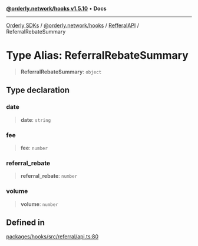 [**@orderly.network/hooks v1.5.10**](/sdks/tech-doc/@orderly.network/hooks/README) • **Docs**

***

[Orderly SDKs](/sdks/tech-doc/packages) / [@orderly.network/hooks](/sdks/tech-doc/@orderly.network/hooks/README) / [RefferalAPI](/sdks/tech-doc/@orderly.network/hooks/namespaces/RefferalAPI/README) / ReferralRebateSummary

# Type Alias: ReferralRebateSummary

> **ReferralRebateSummary**: `object`

## Type declaration

### date

> **date**: `string`

### fee

> **fee**: `number`

### referral\_rebate

> **referral\_rebate**: `number`

### volume

> **volume**: `number`

## Defined in

[packages/hooks/src/referral/api.ts:80](https://github.com/OrderlyNetwork/js-sdk/blob/554ae704783e3b83c40bb234a899e8f02987d9b6/packages/hooks/src/referral/api.ts#L80)
